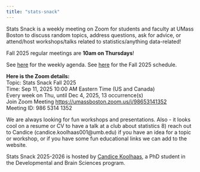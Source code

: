 ```yaml
---
title: "stats-snack"
---
```


Stats Snack is a weekly meeting on Zoom for students and faculty at UMass Boston to discuss random topics, address questions, ask for advice, or attend/host workshops/talks related to statistics/anything data-related!

Fall 2025 regular meetings are **10am on Thursdays**!

See [here](https://docs.google.com/document/d/1U90DD1gmx9riJ2uYar72f_p2ifWZoKbu6zm7jRGefzI/edit?usp=sharing) for the weekly agenda. See [here](https://docs.google.com/spreadsheets/d/1THMtCrVZ_MdzZd65zggxyFiAo9cfHvp4rMyUUUuKoUg/edit?usp=sharing) for the Fall 2025 schedule.

**Here is the Zoom details:**\
Topic: Stats Snack Fall 2025 \
Time: Sep 11, 2025 10:00 AM Eastern Time (US and Canada) \
Every week on Thu, until Dec 4, 2025, 13 occurrence(s) \
Join Zoom Meeting <https://umassboston.zoom.us/j/98653141352>\
Meeting ID: 986 5314 1352

We are always looking for fun workshops and presentations. Also - it looks cool on a resume or CV to have a talk at a club about statistics 8) reach out to Candice (candice.koolhaas001\@umb.edu) if you have an idea for a topic or workshop, or if you have some fun educational links we can add to the website.

Stats Snack 2025-2026 is hosted by [Candice Koolhaas](https://candicekoolhaas.github.io/), a PhD student in the Developmental and Brain Sciences program.
